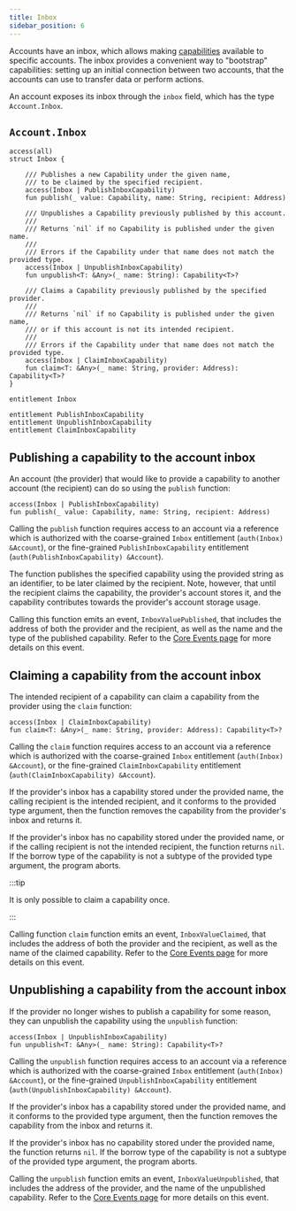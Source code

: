 ```yaml
---
title: Inbox
sidebar_position: 6
---
```


Accounts have an inbox,
which allows making [capabilities](../capabilities.md) available to specific accounts.
The inbox provides a convenient way to "bootstrap" capabilities:
setting up an initial connection between two accounts,
that the accounts can use to transfer data or perform actions.

An account exposes its inbox through the `inbox` field,
which has the type `Account.Inbox`.

## `Account.Inbox`

```cadence
access(all)
struct Inbox {

    /// Publishes a new Capability under the given name,
    /// to be claimed by the specified recipient.
    access(Inbox | PublishInboxCapability)
    fun publish(_ value: Capability, name: String, recipient: Address)

    /// Unpublishes a Capability previously published by this account.
    ///
    /// Returns `nil` if no Capability is published under the given name.
    ///
    /// Errors if the Capability under that name does not match the provided type.
    access(Inbox | UnpublishInboxCapability)
    fun unpublish<T: &Any>(_ name: String): Capability<T>?

    /// Claims a Capability previously published by the specified provider.
    ///
    /// Returns `nil` if no Capability is published under the given name,
    /// or if this account is not its intended recipient.
    ///
    /// Errors if the Capability under that name does not match the provided type.
    access(Inbox | ClaimInboxCapability)
    fun claim<T: &Any>(_ name: String, provider: Address): Capability<T>?
}

entitlement Inbox

entitlement PublishInboxCapability
entitlement UnpublishInboxCapability
entitlement ClaimInboxCapability
```

## Publishing a capability to the account inbox

An account (the provider) that would like to provide a capability to another account (the recipient)
can do so using the `publish` function:

```cadence
access(Inbox | PublishInboxCapability)
fun publish(_ value: Capability, name: String, recipient: Address)
```

Calling the `publish` function requires access to an account via a reference which is authorized
with the coarse-grained `Inbox` entitlement (`auth(Inbox) &Account`),
or the fine-grained `PublishInboxCapability` entitlement (`auth(PublishInboxCapability) &Account`).

The function publishes the specified capability using the provided string as an identifier, to be later claimed by the recipient.
Note, however, that until the recipient claims the capability, the provider's account stores it,
and the capability contributes towards the provider's account storage usage.

Calling this function emits an event, `InboxValuePublished`,
that includes the address of both the provider and the recipient, as well as the name and the type of the published capability.
Refer to the [Core Events page](../core-events.md#inbox-value-published) for more details on this event.

## Claiming a capability from the account inbox

The intended recipient of a capability can claim a capability from the provider using the `claim` function:

```cadence
access(Inbox | ClaimInboxCapability)
fun claim<T: &Any>(_ name: String, provider: Address): Capability<T>?
```

Calling the `claim` function requires access to an account via a reference which is authorized
with the coarse-grained `Inbox` entitlement (`auth(Inbox) &Account`),
or the fine-grained `ClaimInboxCapability` entitlement (`auth(ClaimInboxCapability) &Account`).

If the provider's inbox has a capability stored under the provided name,
the calling recipient is the intended recipient,
and it conforms to the provided type argument,
then the function removes the capability from the provider's inbox and returns it.

If the provider's inbox has no capability stored under the provided name,
or if the calling recipient is not the intended recipient,
the function returns `nil`.
If the borrow type of the capability is not a subtype of the provided type argument,
the program aborts.

:::tip

It is only possible to claim a capability once.

:::

Calling function `claim` function emits an event, `InboxValueClaimed`,
that includes the address of both the provider and the recipient,
as well as the name of the claimed capability.
Refer to the [Core Events page](../core-events.md#inbox-value-claimed) for more details on this event.

## Unpublishing a capability from the account inbox

If the provider no longer wishes to publish a capability for some reason,
they can unpublish the capability using the `unpublish` function:

```cadence
access(Inbox | UnpublishInboxCapability)
fun unpublish<T: &Any>(_ name: String): Capability<T>?
```

Calling the `unpublish` function requires access to an account via a reference which is authorized
with the coarse-grained `Inbox` entitlement (`auth(Inbox) &Account`),
or the fine-grained `UnpublishInboxCapability` entitlement (`auth(UnpublishInboxCapability) &Account`).

If the provider's inbox has a capability stored under the provided name,
and it conforms to the provided type argument,
then the function removes the capability from the inbox and returns it.

If the provider's inbox has no capability stored under the provided name,
the function returns `nil`.
If the borrow type of the capability is not a subtype of the provided type argument,
the program aborts.

Calling the `unpublish` function emits an event, `InboxValueUnpublished`,
that includes the address of the provider, and the name of the unpublished capability.
Refer to the [Core Events page](../core-events.md#inbox-value-unpublished) for more details on this event.
